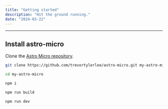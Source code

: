 ```yaml
---
title: "Getting started"
description: "Hit the ground running."
date: "2024-03-22"
---
```


---

## Install astro-micro

Clone the [Astro Micro repository](https://github.com/trevortylerlee/astro-micro.git).

```sh
git clone https://github.com/trevortylerlee/astro-micro.git my-astro-micro
```

```sh
cd my-astro-micro
```

```sh
npm i
```

```sh
npm run build
```

```sh
npm run dev
```